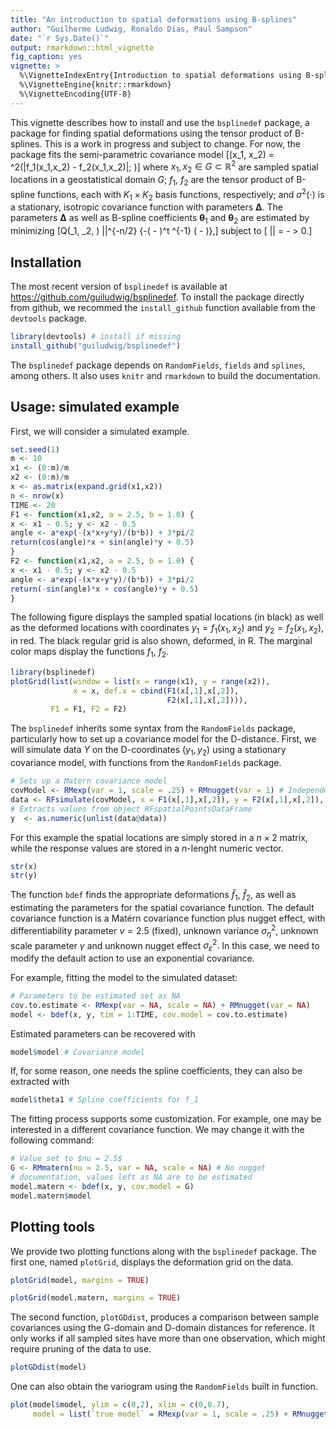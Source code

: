 ```yaml
---
title: "An introduction to spatial deformations using B-splines"
author: "Guilherme Ludwig, Ronaldo Dias, Paul Sampson"
date: "`r Sys.Date()`"
output: rmarkdown::html_vignette
fig_caption: yes
vignette: >
  %\VignetteIndexEntry{Introduction to spatial deformations using B-splines}
  %\VignetteEngine{knitr::rmarkdown}
  %\VignetteEncoding{UTF-8}
---
```


This vignette describes how to install and use the `bsplinedef` package, a package for finding spatial deformations using the tensor product of B-splines. This is a work in progress and subject to change. For now, the package fits the semi-parametric covariance model \[\Gamma(x_1, x_2) =  \sigma^2(\|f_1(x_1,x_2) - f_2(x_1,x_2)\|; \boldsymbol\Delta)\] where $x_1, x_2 \in G \subset \mathbb{R}^2$ are sampled spatial locations in a geostatistical domain $G;$ $f_1,$ $f_2$ are the tensor product of B-spline functions, each with $K_1 \times K_2$ basis functions, respectively; and $\sigma^2(\cdot)$ is a stationary, isotropic covariance function with parameters $\boldsymbol\Delta$. The parameters $\boldsymbol\Delta$ as well as B-spline coefficients $\boldsymbol\theta_1$ and $\boldsymbol\theta_2$ are estimated by minimizing \[Q(\boldsymbol\theta_1, \boldsymbol\theta_2, \boldsymbol\Delta) \propto |\boldsymbol\Sigma|^{-n/2} \exp\left\{-\frac{1}{2}\left(\mathbf{Y} - \boldsymbol\mu \right)^t \boldsymbol\Sigma^{-1} \left(\mathbf{Y} - \boldsymbol\mu \right)\right\},\] subject to \[ |\mathbf{J}| = \frac{\partial f_1}{\partial x_1} \times \frac{\partial f_2}{\partial x_2} - \frac{\partial f_1}{\partial x_2} \times \frac{\partial f_2}{\partial x_1} > 0.\] 

## Installation

The most recent version of `bsplinedef` is available at <https://github.com/guiludwig/bsplinedef>. To install the package directly from github, we recommed the `install_github` function available from the `devtools` package. 

```r
library(devtools) # install if missing
install_github("guiludwig/bsplinedef")
```

The `bsplinedef` package depends on `RandomFields`, `fields` and `splines`, among others. It also uses `knitr` and `rmarkdown` to build the documentation.

## Usage: simulated example

First, we will consider a simulated example. 

```r
set.seed(1)
m <- 10
x1 <- (0:m)/m
x2 <- (0:m)/m
x <- as.matrix(expand.grid(x1,x2))
n <- nrow(x)
TIME <- 20
F1 <- function(x1,x2, a = 2.5, b = 1.0) {
x <- x1 - 0.5; y <- x2 - 0.5
angle <- a*exp(-(x*x+y*y)/(b*b)) + 3*pi/2
return(cos(angle)*x + sin(angle)*y + 0.5)
}
F2 <- function(x1,x2, a = 2.5, b = 1.0) {
x <- x1 - 0.5; y <- x2 - 0.5
angle <- a*exp(-(x*x+y*y)/(b*b)) + 3*pi/2
return(-sin(angle)*x + cos(angle)*y + 0.5)
}
```

The following figure displays the sampled spatial locations (in black) as well as the deformed locations with coordinates $y_1 = f_1(x_1,x_2)$ and $y_2 = f_2(x_1,x_2)$, in red. The black regular grid is also shown, deformed, in R. The marginal color maps display the functions $f_1$, $f_2.$

```r
library(bsplinedef)
plotGrid(list(window = list(x = range(x1), y = range(x2)),
              x = x, def.x = cbind(F1(x[,1],x[,2]), 
                                   F2(x[,1],x[,2]))),
         F1 = F1, F2 = F2)
```

The `bsplinedef` inherits some syntax from the `RandomFields` package, particularly how to set up a covariance model for the D-distance. First, we will simulate data $Y$ on the D-coordinates $(y_1, y_2)$ using a stationary covariance model, with functions from the `RandomFields` package.

```r
# Sets up a Matern covariance model
covModel <- RMexp(var = 1, scale = .25) + RMnugget(var = 1) # Independent in time
data <- RFsimulate(covModel, x = F1(x[,1],x[,2]), y = F2(x[,1],x[,2]), T = 1:TIME)
# Extracts values from object RFspatialPointsDataFrame
y  <- as.numeric(unlist(data@data))
```

For this example the spatial locations are simply stored in a $n \times 2$ matrix, while the response values are stored in a $n$-lenght numeric vector.

```r
str(x)
str(y)
```

The function `bdef` finds the appropriate deformations $\hat{f}_1,$ $\hat{f}_2,$ as well as estimating the parameters for the spatial covariance function. The default covariance function is a Mat&eacute;rn covariance function plus nugget effect, with differentiability parameter $\nu = 2.5$ (fixed), unknown variance $\sigma_\eta^2$, unknown scale parameter $\gamma$ and unknown nugget effect $\sigma_\varepsilon^2.$ In this case, we need to modify the default action to use an exponential covariance.

For example, fitting the model to the simulated dataset:

```r
# Parameters to be estimated set as NA
cov.to.estimate <- RMexp(var = NA, scale = NA) + RMnugget(var = NA)
model <- bdef(x, y, tim = 1:TIME, cov.model = cov.to.estimate)
```

Estimated parameters can be recovered with

```r
model$model # Covariance model
```

If, for some reason, one needs the spline coefficients, they can also be extracted with

```r
model$theta1 # Spline coefficients for f_1
```

The fitting process supports some customization. For example, one may be interested in a different covariance function. We may change it with the following command:

```r
# Value set to $nu = 2.5$
G <- RMmatern(nu = 2.5, var = NA, scale = NA) # No nugget
# documentation, values left as NA are to be estimated
model.matern <- bdef(x, y, cov.model = G)
model.matern$model
```

## Plotting tools

We provide two plotting functions along with the `bsplinedef` package. The first one, named `plotGrid`, displays the deformation grid on the data.

```r
plotGrid(model, margins = TRUE)
```

```r
plotGrid(model.matern, margins = TRUE)
```

The second function, `plotGDdist`, produces a comparison between sample covariances using the G-domain and D-domain distances for reference. It only works if all sampled sites have more than one observation, which might require pruning of the data to use.

```r
plotGDdist(model)
```

One can also obtain the variogram using the `RandomFields` built in function.

```r
plot(model$model, ylim = c(0,2), xlim = c(0,0.7),
     model = list(`true model` = RMexp(var = 1, scale = .25) + RMnugget(var = 1)))
```